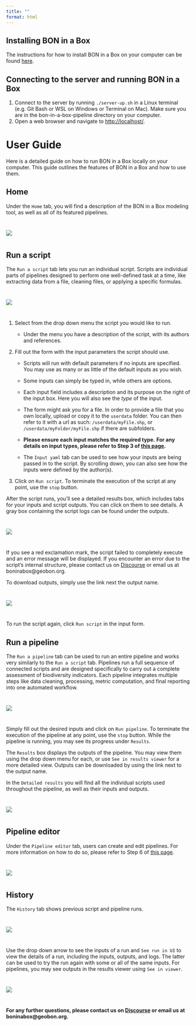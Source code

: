 ```yaml
---
title: ""
format: html
---
```


## Installing BON in a Box

The instructions for how to install BON in a Box on your computer can be found [here](how_to_install.qmd).

## Connecting to the server and running BON in a Box

1.  Connect to the server by running `./server-up.sh` in a Linux terminal (e.g. Git Bash or WSL on Windows or Terminal on Mac). Make sure you are in the bon-in-a-box-pipeline directory on your computer.
2.  Open a web browser and navigate to <http://localhost/>.

# User Guide

Here is a detailed guide on how to run BON in a Box locally on your computer. This guide outlines the features of BON in a Box and how to use them.

## Home

Under the `Home` tab, you will find a description of the BON in a Box modeling tool, as well as all of its featured pipelines.

<div style="margin-top: 40px;"></div>

![](images/Image7.png)

<div style="margin-top: 40px;"></div>

## Run a script

The `Run a script` tab lets you run an individual script. Scripts are individual parts of pipelines designed to perform one well-defined task at a time, like extracting data from a file, cleaning files, or applying a specific formulas.

<div style="margin-top: 40px;"></div>

![](images/Image8.png)

<div style="margin-top: 40px;"></div>

1.  Select from the drop down menu the script you would like to run.

    -   Under the menu you have a description of the script, with its authors and references.

2.  Fill out the form with the input parameters the script should use.

    -   Scripts will run with default parameters if no inputs are specified. You may use as many or as little of the default inputs as you wish.

    -   Some inputs can simply be typed in, while others are options.

    -   Each input field includes a description and its purpose on the right of the input box. Here you will also see the *type* of the input.

    -   The form might ask you for a file. In order to provide a file that you own locally, upload or copy it to the `userdata` folder. You can then refer to it with a url as such: `/userdata/myFile.shp`, or `/userdata/myFolder/myFile.shp` if there are subfolders.

    -   **Please ensure each input matches the required type.** **For any details on input types, please refer to Step 3 of [this page](how_to_contribute.qmd).**

    -   The `Input yaml` tab can be used to see how your inputs are being passed in to the script. By scrolling down, you can also see how the inputs were defined by the author(s).

3.  Click on `Run script`. To terminate the execution of the script at any point, use the `stop` button.

After the script runs, you'll see a detailed results box, which includes tabs for your inputs and script outputs. You can click on them to see details. A gray box containing the script logs can be found under the outputs.

<div style="margin-top: 40px;"></div>

![](images/Image10.png)

<div style="margin-top: 40px;"></div>

If you see a red exclamation mark, the script failed to completely execute and an error message will be displayed. If you encounter an error due to the script’s internal structure, please contact us on [Discourse](https://discourse.geobon.org) or email us at boninabox\@geobon.org.

To download outputs, simply use the link next the output name.

<div style="margin-top: 40px;"></div>

![](images/Image11.png)

<div style="margin-top: 40px;"></div>

To run the script again, click `Run script` in the input form.

## Run a pipeline

The `Run a pipeline` tab can be used to run an entire pipeline and works very similarly to the `Run a script` tab. Pipelines run a full sequence of connected scripts and are designed specifically to carry out a complete assessment of biodiversity indicators. Each pipeline integrates multiple steps like data cleaning, processing, metric computation, and final reporting into one automated workflow.

<div style="margin-top: 40px;"></div>

![](images/Image12.png)

<div style="margin-top: 40px;"></div>

Simply fill out the desired inputs and click on `Run pipeline`. To terminate the execution of the pipeline at any point, use the `stop` button. While the pipeline is running, you may see its progress under `Results`.

The `Results` box displays the outputs of the pipeline. You may view them using the drop down menu for each, or use `See in results viewer` for a more detailed view. Outputs can be downloaded by using the link next to the output name.

In the `Detailed results` you will find all the individual scripts used throughout the pipeline, as well as their inputs and outputs.

<div style="margin-top: 40px;"></div>

![](images/Image13.png)

<div style="margin-top: 40px;"></div>

## Pipeline editor

Under the `Pipeline editor` tab, users can create and edit pipelines. For more information on how to do so, please refer to Step 6 of [this page](how_to_contribute.qmd).

<div style="margin-top: 40px;"></div>

![](images/Image14.png)

<div style="margin-top: 40px;"></div>

## History

The `History` tab shows previous script and pipeline runs.

<div style="margin-top: 40px;"></div>

![](images/Image15.png)

<div style="margin-top: 40px;"></div>

Use the drop down arrow to see the inputs of a run and `See run in UI` to view the details of a run, including the inputs, outputs, and logs. The latter can be used to try the run again with some or all of the same inputs. For pipelines, you may see outputs in the results viewer using `See in viewer`.

<div style="margin-top: 40px;"></div>

![](images/Image16.png)

<div style="margin-top: 40px;"></div>

**For any further questions, please contact us on [Discourse](https://discourse.geobon.org) or email us at boninabox\@geobon.org.**